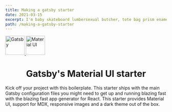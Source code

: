 ```yaml
---
title: Making a gatsby starter
date: 2021-03-15
excerpt: I'm baby skateboard lumbersexual butcher, tote bag prism enamel pin unicorn gochujang meditation.
path: /making-a-gatsby-starter
---
```



<div style={{display: "flex", justifyContent: "center", alignItems: "center"}}>
  <a href="https://www.gatsbyjs.com" style={{margin: "1rem"}}>
    <img
      alt="Gatsby"
      src="https://www.gatsbyjs.com/Gatsby-Monogram.svg"
      width="60"
    />
  </a>
   <a href="https://www.material-ui.com" style={{margin: "1rem"}}>
    <img
      alt="Material UI"
      src="https://material-ui.com/static/logo_raw.svg"
      width="60"
    />
  </a>
</div>
<h1 align="center">Gatsby's Material UI starter</h1>

Kick off your project with this boilerplate. This starter ships with the main Gatsby configuration files you might need to get up and running blazing fast with the blazing fast app generator for React.
This starter provides Material UI, support for MDX, responsive images and a dark theme out of the box.

